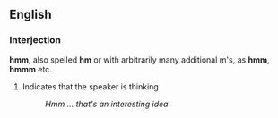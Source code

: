 ==English==

===Interjection===
'''hmm''', also spelled '''hm''' or with arbitrarily many additional m's, as '''hmm''', '''hmmm''' etc.

# Indicates that the speaker is thinking
#: ''Hmm ... that's an interesting idea.''